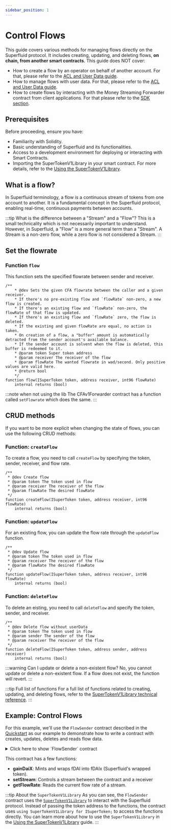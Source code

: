 ```yaml
---
sidebar_position: 1
---
```


# Control Flows

This guide covers various methods for managing flows directly on the Superfluid protocol. It includes creating, updating, and deleting flows, **on chain, from another smart contracts**.
This guide does NOT cover:
- How to create a flow by an operator on behalf of another account. For that, please refer to the [ACL and User Data guide](/docs/protocol/money-streaming/guides/acl-user-data).
- How to manage flows with user data. For that, please refer to the [ACL and User Data guide](/docs/protocol/money-streaming/guides/acl-user-data).
- How to create flows by interacting with the Money Streaming Forwarder contract from client applications. For that please refer to the [SDK section](/docs/sdk/money-streaming/create-update-delete-flow).

## Prerequisites

Before proceeding, ensure you have:

- Familiarity with Solidity.
- Basic understanding of Superfluid and its functionalities.
- Access to a development environment for deploying or interacting with Smart Contracts.
- Importing the SuperTokenV1Library in your smart contract. For more details, refer to the [Using the SuperTokenV1Library](/docs/protocol/super-tokens/guides/using-library).

## What is a flow?
In Superfluid terminology, a flow is a continuous stream of tokens from one account to another.
It is a fundamental concept in the Superfluid protocol, enabling real-time, continuous payments between accounts.

:::tip What is the difference between a "Stream" and a "Flow"?
This is a small technicality which is not necessarily important to understand.
However, in Superfluid, a "Flow" is a more general term than a "Stream".
A Stream is a non-zero flow, while a zero flow is not considered a Stream.
:::

## Set the flowrate

### Function `flow`

This function sets the specified flowrate between sender and receiver.

```
/**
    * @dev Sets the given CFA flowrate between the caller and a given receiver.
    * If there's no pre-existing flow and `flowRate` non-zero, a new flow is created.
    * If there's an existing flow and `flowRate` non-zero, the flowRate of that flow is updated.
    * If there's an existing flow and `flowRate` zero, the flow is deleted.
    * If the existing and given flowRate are equal, no action is taken.
    * On creation of a flow, a "buffer" amount is automatically detracted from the sender account's available balance.
    * If the sender account is solvent when the flow is deleted, this buffer is redeemed to it.
    * @param token Super token address
    * @param receiver The receiver of the flow
    * @param flowRate The wanted flowrate in wad/second. Only positive values are valid here.
    * @return bool
    */
function flow(ISuperToken token, address receiver, int96 flowRate)
    internal returns (bool)
```

:::note when not using the lib
The CFAv1Forwarder contract has a function called `setFlowrate` which does the same.
:::

## CRUD methods

If you want to be more explicit when changing the state of flows, you can use the following CRUD methods:

### Function: `createFlow`

To create a flow, you need to call `createFlow` by specifying the token, sender, receiver, and flow rate.

```solidity
/**
 * @dev Create flow
 * @param token The token used in flow
 * @param receiver The receiver of the flow
 * @param flowRate The desired flowRate
 */
function createFlow(ISuperToken token, address receiver, int96 flowRate)
    internal returns (bool)
```

### Function: `updateFlow`

For an existing flow, you can update the flow rate through the `updateFlow` function.

```solidity
/**
 * @dev Update flow
 * @param token The token used in flow
 * @param receiver The receiver of the flow
 * @param flowRate The desired flowRate
 */
function updateFlow(ISuperToken token, address receiver, int96 flowRate)
    internal returns (bool)
```

### Function: `deleteFlow`

To delete an eisting, you need to call `deleteFlow` and  specify the token, sender, and receiver.

```solidity
/**
 * @dev Delete flow without userData
 * @param token The token used in flow
 * @param sender The sender of the flow
 * @param receiver The receiver of the flow
 */
function deleteFlow(ISuperToken token, address sender, address receiver)
    internal returns (bool)
```

:::warning Can I update or delete a non-existent flow?
No, you cannot update or delete a non-existent flow. If a flow does not exist, the function will revert.
:::

:::tip Full list of functions
For a full list of functions related to creating, updating, and deleting flows, refer to the [SuperTokenV1Library technical reference](/docs/technical-reference/SuperTokenV1Library).
:::

## Example: Control Flows

For this example, we'll use the `FlowSender` contract described in the [Quickstart](/docs/protocol/quickstart.mdx) as our example to demonstrate how to write a contract with creates, updates, deletes and reads flow data.

<div>
<details>
<summary>Click here to show `FlowSender` contract</summary>
<p>

```solidity
//SPDX-License-Identifier: MIT
pragma solidity ^0.8.23;

import "@openzeppelin/contracts/token/ERC20/IERC20.sol";
import { ISuperfluid, ISuperToken } from "@superfluid-finance/ethereum-contracts/contracts/interfaces/superfluid/ISuperfluid.sol";
import { SuperTokenV1Library } from "@superfluid-finance/ethereum-contracts/contracts/apps/SuperTokenV1Library.sol";

interface IFakeDAI is IERC20 {
    function mint(address account, uint256 amount) external;
}

contract FlowSender {
    using SuperTokenV1Library for ISuperToken;

    mapping (address => bool) public accountList;
    ISuperToken public daix;

    // fDAIx address on Polygon Mumbai = 0x5D8B4C2554aeB7e86F387B4d6c00Ac33499Ed01f
    constructor(ISuperToken _daix) {
        daix = _daix;
    }

    /// @dev Mints 10,000 fDAI to this contract and wraps it all into fDAIx
    function gainDaiX() external {

        // Get address of fDAI by getting underlying token address from DAIx token
        IFakeDAI fdai = IFakeDAI( daix.getUnderlyingToken() );

        // Mint 10,000 fDAI
        fdai.mint(address(this), 10000e18);

        // Approve fDAIx contract to spend fDAI
        fdai.approve(address(daix), 20000e18);

        // Wrap the fDAI into fDAIx
        daix.upgrade(10000e18);
    }

    /// @dev controls a stream with the given flowrate between this contract and the desired receiver
    function setStream(address receiver, int96 flowRate) external {
        daix.flow(receiver, flowRate);
    }

    /// @dev get flow rate between this contract and the given receiver
    function getFlowRate(address receiver) external view returns (int96 flowRate) {
        return daix.getFlowRate(address(this), receiver);
    }
}
```

</p>
</details>
</div>

This contract has a few functions:

- **gainDaiX**: Mints and wraps fDAI into fDAIx (Superfluid's wrapped token).
- **setStream**: Controls a stream between the contract and a receiver
- **getFlowRate**: Reads the current flow rate of a stream.

:::tip About the `SuperTokenV1Library`
As you can see, the `FlowSender` contract uses the [`SuperTokenV1Library`](/docs/technical-reference/SuperTokenV1Library) to interact with the Superfluid protocol.
Instead of passing the token address to the functions, the contract uses `using SuperTokenV1Library for ISuperToken;` to access the functions directly.
You can learn more about how to use the `SuperTokenV1Library` in the [Using the SuperTokenV1Library](/docs/protocol/super-tokens/guides/using-library) guide.
:::